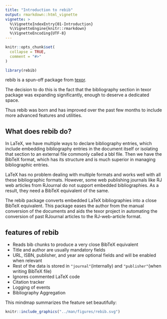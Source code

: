 ```yaml
---
title: "Introduction to rebib"
output: rmarkdown::html_vignette
vignette: >
  %\VignetteIndexEntry{01-Introduction}
  %\VignetteEngine{knitr::rmarkdown}
  %\VignetteEncoding{UTF-8}
---
```


```r
knitr::opts_chunk$set(
  collapse = TRUE,
  comment = "#>"
)
```

```r
library(rebib)
```


rebib is a spun-off package from [texor](https://github.com/Abhi-1U/texor).

The decision to do this is the fact that the bibliography section 
in texor package was expanding significantly, enough to deserve a dedicated space.

Thus rebib was born and has improved over the past few months to include more advanced features and utilities. 

## What does rebib do?

In LaTeX, we have multiple ways to declare bibliography entries, which include embedding bibliography entries in the document itself or isolating that section to an external file commonly called a bbl file. Then we have the BibTeX format, which has its structure and is much superior in managing bibliographic entries.

LaTeX has no problem dealing with multiple formats and works well with all these bibliographic formats. However, some web publishing journals like RJ web articles from RJournal do not support embedded bibliographies. As a result, they need a BibTeX equivalent of the same.

The rebib package converts embedded LaTeX bibliographies into a close  BibTeX equivalent. This package eases the author from the manual conversion of the documents and aids the texor project in automating the conversion of past RJournal articles to the RJ-web-article format.

## features of rebib


-   Reads bib chunks to produce a very close BibTeX equivalent
-   Title and author are usually mandatory fields
-   URL, ISBN, publisher, and year are optional fields and will be enabled when relevant
-   Rest of the data is stored in `"journal"`(internally) and `"publisher"`(when writing BibTeX file)
-   Ignores commented LaTeX code 
-   Citation tracker
-   Logging of events
-   Bibliography Aggregation

This mindmap summarizes the feature set beautifully:

```r
knitr::include_graphics("../man/figures/rebib.svg")
```
